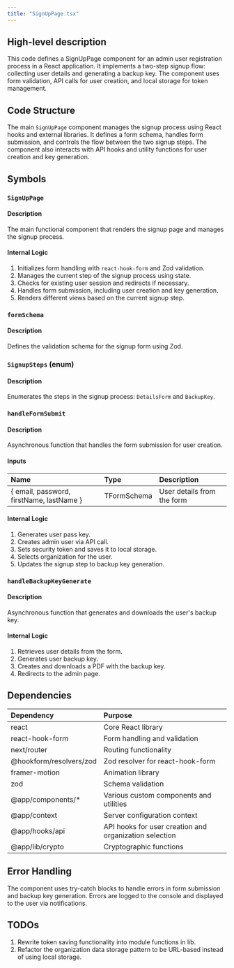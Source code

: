```yaml
---
title: "SignUpPage.tsx"
---
```


## High-level description
This code defines a SignUpPage component for an admin user registration process in a React application. It implements a two-step signup flow: collecting user details and generating a backup key. The component uses form validation, API calls for user creation, and local storage for token management.

## Code Structure
The main `SignUpPage` component manages the signup process using React hooks and external libraries. It defines a form schema, handles form submission, and controls the flow between the two signup steps. The component also interacts with API hooks and utility functions for user creation and key generation.

## Symbols

### `SignUpPage`
#### Description
The main functional component that renders the signup page and manages the signup process.

#### Internal Logic
1. Initializes form handling with `react-hook-form` and Zod validation.
2. Manages the current step of the signup process using state.
3. Checks for existing user session and redirects if necessary.
4. Handles form submission, including user creation and key generation.
5. Renders different views based on the current signup step.

### `formSchema`
#### Description
Defines the validation schema for the signup form using Zod.

### `SignupSteps` (enum)
#### Description
Enumerates the steps in the signup process: `DetailsForm` and `BackupKey`.

### `handleFormSubmit`
#### Description
Asynchronous function that handles the form submission for user creation.

#### Inputs
| Name | Type | Description |
|:-----|:-----|:------------|
| { email, password, firstName, lastName } | TFormSchema | User details from the form |

#### Internal Logic
1. Generates user pass key.
2. Creates admin user via API call.
3. Sets security token and saves it to local storage.
4. Selects organization for the user.
5. Updates the signup step to backup key generation.

### `handleBackupKeyGenerate`
#### Description
Asynchronous function that generates and downloads the user's backup key.

#### Internal Logic
1. Retrieves user details from the form.
2. Generates user backup key.
3. Creates and downloads a PDF with the backup key.
4. Redirects to the admin page.

## Dependencies
| Dependency | Purpose |
|:-----------|:--------|
| react | Core React library |
| react-hook-form | Form handling and validation |
| next/router | Routing functionality |
| @hookform/resolvers/zod | Zod resolver for react-hook-form |
| framer-motion | Animation library |
| zod | Schema validation |
| @app/components/* | Various custom components and utilities |
| @app/context | Server configuration context |
| @app/hooks/api | API hooks for user creation and organization selection |
| @app/lib/crypto | Cryptographic functions |

## Error Handling
The component uses try-catch blocks to handle errors in form submission and backup key generation. Errors are logged to the console and displayed to the user via notifications.

## TODOs
1. Rewrite token saving functionality into module functions in lib.
2. Refactor the organization data storage pattern to be URL-based instead of using local storage.